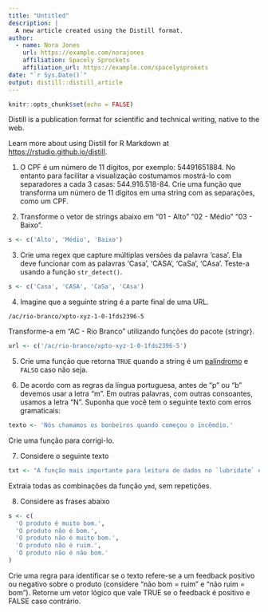 ```yaml
---
title: "Untitled"
description: |
  A new article created using the Distill format.
author:
  - name: Nora Jones 
    url: https://example.com/norajones
    affiliation: Spacely Sprockets
    affiliation_url: https://example.com/spacelysprokets
date: "`r Sys.Date()`"
output: distill::distill_article
---
```


```r
knitr::opts_chunk$set(echo = FALSE)
```

Distill is a publication format for scientific and technical writing, native to the web. 

Learn more about using Distill for R Markdown at <https://rstudio.github.io/distill>.

1. O CPF é um número de 11 dígitos, por exemplo: 54491651884. No entanto para facilitar a visualização costumamos mostrá-lo com separadores a cada 3 casas: 544.916.518-84. Crie uma função que transforma um número de 11 dígitos em uma string com as separações, como um CPF.


2. Transforme o vetor de strings abaixo em "01 - Alto" "02 - Médio" "03 - Baixo".

```r
s <- c('Alto', 'Médio', 'Baixo')
```


3. Crie uma regex que capture múltiplas versões da palavra ‘casa’. Ela deve funcionar com as palavras ‘Casa’, ‘CASA’, ‘CaSa’, ‘CAsa’. Teste-a usando a função `str_detect()`.
```r
s <- c('Casa', 'CASA', 'CaSa', 'CAsa')
```

4. Imagine que a seguinte string é a parte final de uma URL.

`/ac/rio-branco/xpto-xyz-1-0-1fds2396-5`

Transforme-a em “AC - Rio Branco” utilizando funções do pacote {stringr}.

```r
url <- c('/ac/rio-branco/xpto-xyz-1-0-1fds2396-5')
```


5. Crie uma função que retorna `TRUE` quando a string é um [palíndromo](https://pt.wikipedia.org/wiki/Pal%C3%ADndromo) e `FALSO` caso não seja.


6. De acordo com as regras da língua portuguesa, antes de “p” ou “b” devemos usar a letra “m”. Em outras palavras, com outras consoantes, usamos a letra “N”. Suponha que você tem o seguinte texto com erros gramaticais:
```r
texto <- 'Nós chamamos os bonbeiros quando começou o incêmdio.'
```

Crie uma função para corrigi-lo.


7. Considere o seguinte texto
```r
txt <- "A função mais importante para leitura de dados no `lubridate` é a `ymd`. Essa função serve para ler qualquer data de uma `string` no formato `YYYY-MM-DD`. Essa função é útil pois funciona com qualquer separador entre os elementos da data e também porque temos uma função para cada formato (`mdy`, `dmy`, `dym`, `myd`, `ydm`)."
```


Extraia todas as combinações da função `ymd`, sem repetições.

8. Considere as frases abaixo
```r
s <- c(
  'O produto é muito bom.',
  'O produto não é bom.',
  'O produto não é muito bom.',
  'O produto não é ruim.',
  'O produto não é não bom.'
)
```


Crie uma regra para identificar se o texto refere-se a um feedback positivo ou negativo sobre o produto (considere “não bom = ruim” e “não ruim = bom”). Retorne um vetor lógico que vale TRUE se o feedback é positivo e FALSE caso contrário.



